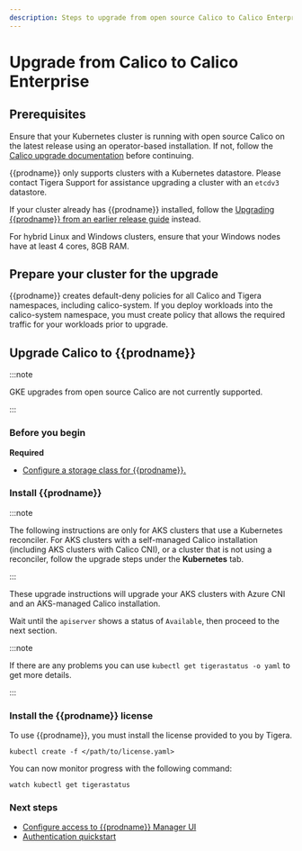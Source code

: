 ```yaml
---
description: Steps to upgrade from open source Calico to Calico Enterprise.
---
```



# Upgrade from Calico to Calico Enterprise

## Prerequisites

Ensure that your Kubernetes cluster is running with open source Calico on the latest release using an operator-based
installation. If not, follow the [Calico upgrade documentation](/calico/latest/operations/upgrading/kubernetes-upgrade)
before continuing.

{{prodname}} only supports clusters with a Kubernetes datastore.
Please contact Tigera Support for assistance upgrading a cluster with an `etcdv3` datastore.

If your cluster already has {{prodname}} installed, follow the [Upgrading {{prodname}} from an earlier release guide](../../upgrading-enterprise/kubernetes-upgrade-tsee/index.mdx) instead.

For hybrid Linux and Windows clusters, ensure that your Windows nodes have at least 4 cores, 8GB RAM.

## Prepare your cluster for the upgrade

{{prodname}} creates default-deny policies for all Calico and Tigera namespaces, including calico-system. If you deploy workloads into the calico-system namespace, you must create policy that allows the required traffic for your workloads prior to upgrade.


## Upgrade Calico to {{prodname}}

:::note

GKE upgrades from open source Calico are not currently supported.

:::

### Before you begin

**Required**

- [Configure a storage class for {{prodname}}.](../../../../operations/logstorage/create-storage.mdx)

### Install {{prodname}}

<Tabs>
<TabItem label="Kubernetes" value="Kubernetes-0">

<UpgradeOperatorSimpleTemp upgradeFrom='OpenSource' />

</TabItem>
<TabItem label="EKS" value="EKS-1">

<UpgradeOperatorSimpleTemp
  upgradeFrom='OpenSource'
  provider='EKS'
/>

</TabItem>
<TabItem label="AKS" value="AKS-2">

:::note

The following instructions are only for AKS clusters that use a Kubernetes reconciler. For AKS clusters with a self-managed Calico installation (including AKS clusters with Calico CNI), or a cluster that is not using a reconciler, follow the upgrade steps under the **Kubernetes** tab.

:::

These upgrade instructions will upgrade your AKS clusters with Azure CNI and an AKS-managed Calico installation.

<UpgradeOperatorSimpleTemp
  upgradeFrom='OpenSource'
  provider='AKS'
/>

</TabItem>
</Tabs>

Wait until the `apiserver` shows a status of `Available`, then proceed to the next section.

:::note

If there are any problems you can use `kubectl get tigerastatus -o yaml` to get more details.

:::

### Install the {{prodname}} license

To use {{prodname}}, you must install the license provided to you by Tigera.

```
kubectl create -f </path/to/license.yaml>
```

You can now monitor progress with the following command:

```
watch kubectl get tigerastatus
```

### Next steps

- [Configure access to {{prodname}} Manager UI](../../../../operations/cnx/access-the-manager.mdx)
- [Authentication quickstart](../../../../operations/cnx/authentication-quickstart.mdx)
